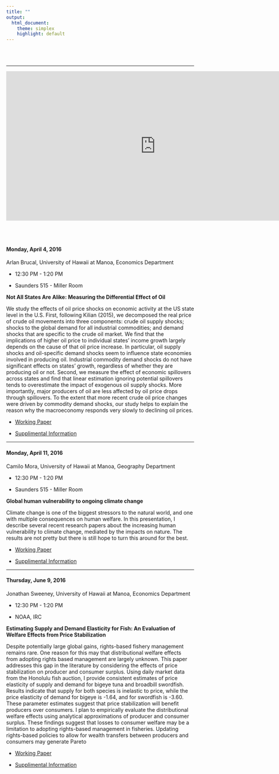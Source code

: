```yaml
---
title: ""
output:
  html_document:
    theme: simplex
    highlight: default
---
```

<br>
<br>

*********

<div align="center">
<iframe src="https://calendar.google.com/calendar/embed?showTitle=0&amp;height=600&amp;wkst=1&amp;bgcolor=%23FFFFFF&amp;src=uhmasw%40gmail.com&amp;color=%231B887A&amp;ctz=Pacific%2FHonolulu" style="border-width:0" width="800" height="400" frameborder="0" scrolling="no"></iframe>
</div>

<br><br>

#### Monday, April 4, 2016

Arlan Brucal, University of Hawaii at Manoa, Economics Department

* 12:30 PM - 1:20 PM

* Saunders 515 - Miller Room

**Not All States Are Alike: Measuring the Differential Effect of Oil**

We study the effects of oil price shocks on economic activity at the US state level in the U.S. First, following Kilian (2015), we decomposed the real price of crude oil movements into three components: crude oil supply shocks; shocks to the global demand for all industrial commodities; and demand shocks that are specific to the crude oil market. We find that the implications of higher oil price to individual states' income growth largely depends on the cause of that oil price increase. In particular, oil supply shocks and oil-specific demand shocks seem to influence state economies involved in producing oil. Industrial commodity demand shocks do not have significant effects on states' growth, regardless of whether they are producing oil or not. Second, we measure the effect of economic spillovers across states and find that linear estimation ignoring potential spillovers tends to overestimate the impact of exogenous oil supply shocks. More importantly, major producers of oil are less affected by oil price drops through spillovers. To the extent that more recent crude oil price changes were driven by commodity demand shocks, our study helps to explain the reason why the macroeconomy responds very slowly to declining oil prices.

* [Working Paper](http://www.link.com)

* [Supplimental Information](http://www.link.com)

***********

#### Monday, April 11, 2016

Camilo Mora, University of Hawaii at Manoa, Geography Department

* 12:30 PM - 1:20 PM

* Saunders 515 - Miller Room

**Global human vulnerability to ongoing climate change**

Climate change is one of the biggest stressors to the natural world, and one with multiple consequences on human welfare. In this presentation, I describe several recent research papers about the increasing human vulnerability to climate change, mediated by the impacts on nature. The results are not pretty but there is still hope to turn this around for the best.

* [Working Paper](http://www.link.com)

* [Supplimental Information](http://www.link.com)

***********

#### Thursday, June 9, 2016

Jonathan Sweeney, University of Hawaii at Manoa, Economics Department

* 12:30 PM - 1:20 PM

* NOAA, IRC

**Estimating Supply and Demand Elasticity for Fish: An Evaluation of Welfare Effects from Price Stabilization**

Despite potentially large global gains, rights-based fishery management remains rare. One reason for this may that distributional welfare effects from adopting rights based management are largely unknown. This paper addresses this gap in the literature by considering the effects of price stabilization on producer and consumer surplus. Using daily market data from the Honolulu fish auction, I provide consistent estimates of price elasticity of supply and demand for bigeye tuna and broadbill swordfish. Results indicate that supply for both species is inelastic to price, while the price elasticity of demand for bigeye is -1.64, and for swordfish is -3.60. These parameter estimates suggest that price stabilization will benefit producers over consumers. I plan to empirically evaluate the distributional welfare effects using analytical approximations of producer and consumer surplus. These findings suggest that losses to consumer welfare may be a limitation to adopting rights-based management in fisheries. Updating rights-based policies to allow for wealth transfers between producers and consumers may generate Pareto 

* [Working Paper](http://www.link.com)

* [Supplimental Information](http://www.link.com) 

